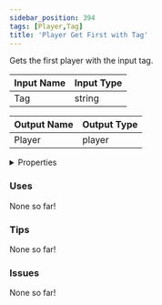 ```yaml
---
sidebar_position: 394
tags: [Player,Tag]
title: 'Player Get First with Tag'
---
```


Gets the first player with the input tag.




<EsbSvg />

| Input Name | Input Type |
|-----------|-----------|
| Tag | string |

| Output Name | Output Type |
|-----------|-----------|
| Player | player |


<details>
  <summary>Properties</summary>
  <div>
    <div>
    <table>
      <thead>
        <tr>
          <th>Is beta required?</th>
          <th>❌</th>
        </tr>
        <tr>
          <th>Is this chip a trolling risk?</th>
          <th>❌</th>
        </tr>
        <tr>
          <th>Is this chip a role assignment risk?</th>
          <th>❌</th>
        </tr>
        <tr>
          <th>Chip UUID</th>
          <th>48364320-cb02-41d8-9d8f-50291131dad2</th>
        </tr>
      </thead>
    </table>
    </div>
  </div>
</details>

### Uses

None so far!

### Tips

None so far!

### Issues

None so far!